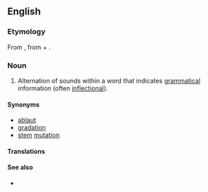 ==English==

===Etymology===
From {{etyl|fr|en}} {{m|fr|apophonie}}, from {{m|fr|apo-}} + {{etyl|grc|en}} {{m|grc|φωνή||sound|sc=polytonic}}.

===Noun===
{{en-noun|apophonies}}

# {{lb|en|phonetics}} Alternation of sounds within a word that indicates [[grammatical]] information (often [[inflectional]]).

====Synonyms====
* [[ablaut]]
* [[gradation]]
* [[stem]] [[mutation]]

====Translations====
{{trans-see|alternation of sounds within a word|ablaut}}

====See also====
* {{pedialite}}